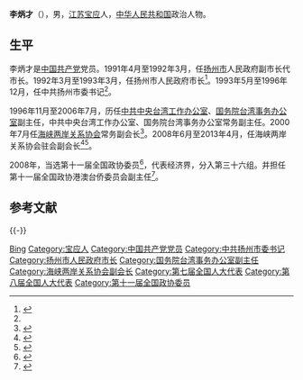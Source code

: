 '''李炳才'''（{{bd|1945年|1月|}}），男，[[江苏|江苏]][[宝应县|宝应]]人，[[中华人民共和国|中华人民共和国]]政治人物。

== 生平 ==
李炳才是[[中国共产党|中国共产党]]党员。1991年4月至1992年3月，任[[扬州市|扬州市]]人民政府副市长代市长。1992年3月至1993年3月，任扬州市人民政府市长<ref>{{Cite web |url = http://www.jssdfz.gov.cn/book/zfz/ZFZ/D9/D1J3.HTM |title = 三、 省辖市人民政府、地区行署 |author =  |date =  |publisher = 江苏省地方志 |language =  |accessdate = 2017-10-12 |quote =  |archive-date = 2017-10-12 |archive-url = https://web.archive.org/web/20171012202956/http://www.jssdfz.gov.cn/book/zfz/ZFZ/D9/D1J3.HTM |dead-url = no }}</ref>。1993年5月至1996年12月，任中共扬州市委书记<ref name=baoying/>。

1996年11月至2006年7月，历任[[中共中央台湾工作办公室|中共中央台湾工作办公室]]、[[国务院台湾事务办公室|国务院台湾事务办公室]]副主任，中共中央台湾工作办公室、国务院台湾事务办公室常务副主任。2000年7月任[[海峡两岸关系协会|海峡两岸关系协会]]常务副会长<ref name=baoying>{{Cite web |url = http://www.byda.gov.cn/ggjy/Show.asp?ID=16 |title = 时代精英 |author =  |date =  |publisher = 宝应县档案网 |language =  |accessdate = 2017-10-12 |quote =  |archive-date = 2019-01-12 |archive-url = https://web.archive.org/web/20190112124519/http://byda.gov.cn/ggjy/Show.asp?ID=16 |dead-url = no }}</ref>。2008年6月至2013年4月，任海峡两岸关系协会驻会副会长<ref name=erjj>{{Cite web |url = http://news.ifeng.com/taiwan/special/chenjiangliuhui/content-3/detail_2010_12/17/3563925_0.shtml |title = 海峡两岸关系协会简介 |author =  |date = 2010-12-17 |publisher =  |language =  |accessdate =  |quote =  |archive-date = 2017-10-12 |archive-url = https://web.archive.org/web/20171012100258/http://news.ifeng.com/taiwan/special/chenjiangliuhui/content-3/detail_2010_12/17/3563925_0.shtml |dead-url = no }}</ref><ref>{{Cite web |url = http://www.huaxia.com/tslj/rdqy/js/2012/05/2853238.html |title = 海协会副会长李炳才至昆山海峡商贸示范区考察 |author =  |date = 2012-05-18 |publisher = 华夏经纬网 |language =  |accessdate =  |quote =  |archive-date = 2017-10-12 |archive-url = https://web.archive.org/web/20171012210029/http://www.huaxia.com/tslj/rdqy/js/2012/05/2853238.html |dead-url = no }}</ref>。

2008年，当选第十一届全国政协委员<ref>{{cite news|title=第十一届全国政协委员名单|url=http://www.indaa.com.cn/zt/2009qglh/zxzs/200903/t20090303_127573.html|accessdate=2013-04-09|newspaper=新华社北京1月25日电 中国人民政治协商会议第十一届全国委员会委员名单(共2237人，2008年1月25日政协第十届全国委员会常务委员会第二十次会议通过)|date=2008年1月25日|deadurl=yes|archiveurl=https://web.archive.org/web/20130928014403/http://www.indaa.com.cn/zt/2009qglh/zxzs/200903/t20090303_127573.html|archivedate=2013年9月28日|df=}}</ref>，代表经济界，分入第三十六组。并担任第十一届全国政协港澳台侨委员会副主任<ref>{{cite news|title=全国政协信息-李炳才|url=http://www.cppcc.gov.cn/CMS/wylibary/showJcwyxtInfoWylibary.action?tabJcwyxt.guid=11W0012170&wytype=wjwy|accessdate=2013-04-11|newspaper=全国政协委员会|archive-date=2019-06-10|archive-url=https://web.archive.org/web/20190610022731/http://www.cppcc.gov.cn/CMS/wylibary/showJcwyxtInfoWylibary.action?tabJcwyxt.guid=11W0012170&wytype=wjwy|dead-url=no}}</ref>。

== 参考文献 ==
{{reflist}}

{{-}}
{{start box}}
{{s-ppo|cpc}}
{{s-before|[[姜永荣|姜永荣]]}}
{{s-title|[[中国共产党扬州市委员会|中国共产党扬州市委员会]]书记|1993年5月—1996年12月}}
{{s-after|[[吴冬华|吴冬华]]}}
{{s-gov|prc}}
{{s-before|[[吕新奎|吕新奎]]}}
{{s-title|[[扬州市人民政府|扬州市人民政府]]市长|1991年4月—1993年3月<br><small>1991年4月—1992年3月为代市长</small>}}
{{s-after|[[施国兴|施国兴]]}}
{{end box}}

{{中华人民共和国扬州市正职领导人}}
{{海峡两岸关系协会第二届理事会}}

{{Authority control}}
{{DEFAULTSORT:Li李}}
[[Category:李姓|Bing]]
[[Category:宝应人|Category:宝应人]]
[[Category:中国共产党党员|Category:中国共产党党员]]
[[Category:中共扬州市委书记|Category:中共扬州市委书记]]
[[Category:扬州市人民政府市长|Category:扬州市人民政府市长]]
[[Category:国务院台湾事务办公室副主任|Category:国务院台湾事务办公室副主任]]
[[Category:海峡两岸关系协会副会长|Category:海峡两岸关系协会副会长]]
[[Category:第七届全国人大代表|Category:第七届全国人大代表]]
[[Category:第八届全国人大代表|Category:第八届全国人大代表]]
[[Category:第十一届全国政协委员|Category:第十一届全国政协委员]]